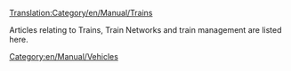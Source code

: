 [[Translation:Category/en/Manual/Trains]]
{{en/Catmore}}

Articles relating to Trains, Train Networks and train management are listed here.

[[Category:en/Manual/Vehicles]]